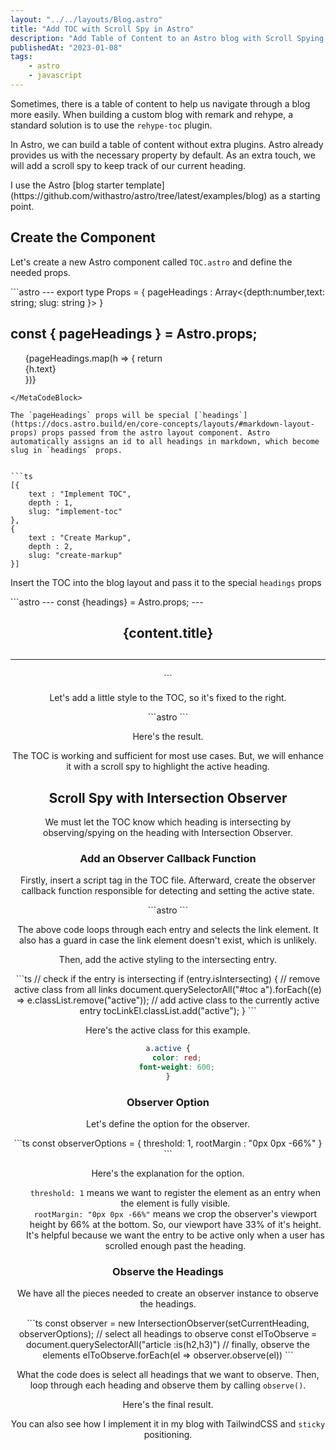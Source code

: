 ```yaml
---
layout: "../../layouts/Blog.astro"
title: "Add TOC with Scroll Spy in Astro"
description: "Add Table of Content to an Astro blog with Scroll Spying in Vanilla JS"
publishedAt: "2023-01-08"
tags:
    - astro
    - javascript
---
```


Sometimes, there is a table of content to help us navigate through a blog more easily. When building a custom blog with remark and rehype, a standard solution is to use the `rehype-toc` plugin. 

In Astro, we can build a table of content without extra plugins. Astro already provides us with the necessary property by default. As an extra touch, we will add a scroll spy to keep track of our current heading.

<Notes>
I use the Astro [blog starter template](https://github.com/withastro/astro/tree/latest/examples/blog) as a starting point.
</Notes>

## Create the Component
Let's create a new Astro component called `TOC.astro` and define the needed props. 

<MetaCodeBlock filename="/components/TOC.astro">
```astro
---
export type Props = {
    pageHeadings : Array<{depth:number,text: string; slug: string }>
}

const { pageHeadings } = Astro.props;
---
<aside id="#toc">
    <ul>{pageHeadings.map(h => {
        return <li> <a href={`#${h.slug}`}>{h.text}</a></li>
    })}</ul>
</aside>

```
</MetaCodeBlock>

The `pageHeadings` props will be special [`headings`](https://docs.astro.build/en/core-concepts/layouts/#markdown-layout-props) props passed from the astro layout component. Astro automatically assigns an id to all headings in markdown, which become slug in `headings` props.


```ts
[{
    text : "Implement TOC",
    depth : 1,
    slug: "implement-toc"
},
{
    text : "Create Markup",
    depth : 2,
    slug: "create-markup"
}]
```

Insert the TOC into the blog layout and pass it to the special `headings` props

<MetaCodeBlock filename="/layout/BlogLayout.astro">
```astro
---
const {headings} = Astro.props;
---
<body>
    <Header />
        <main>
            <article>
            <h1>{content.title}<h1>
            <hr />
            <slot />
            <TOC pageHeadings={headings} />
            </article>
        </main>
    <Footer />
</body>
```
</MetaCodeBlock>

Let's add a little style to the TOC, so it's fixed to the right.

<MetaCodeBlock filename="/components/TOC.astro">
```astro
<style>
    #toc {
        position: fixed;
        top: 0;
        right: 5rem;
    }
    ul {
        list-style: none;
    }
    a {
        text-decoration: none;
    }
</style>
```
</MetaCodeBlock>

Here's the result.

<CldImage publicId="toc-initial" alt="table of content initial markup" width="500px" />

The TOC is working and sufficient for most use cases. But, we will enhance it with a scroll spy to highlight the active heading.

## Scroll Spy with Intersection Observer
We must let the TOC know which heading is intersecting by observing/spying on the heading with Intersection Observer.

### Add an Observer Callback Function
Firstly, insert a script tag in the TOC file. Afterward, create the observer callback function responsible for detecting and setting the active state.

<MetaCodeBlock filename="/components/TOC.astro">
```astro
<script>
const setCurrentHeading : IntersectionObserverCallback = (entries) => {
    // loop to each entries (headings) in the page
    for (let entry of entries) {
    // equivalent to the slug returned from pageHeadings
    const { id } = entry.target;
    // get the TOC link's element for the current entry
    const tocLinkEl = document.querySelector(`#toc a[href='#${id}']`);
    if(!tocLinkEl) return;
    }
}
</script>
```
</MetaCodeBlock>

The above code loops through each entry and selects the link element. It also has a guard in case the link element doesn't exist, which is unlikely.

Then, add the active styling to the intersecting entry.

<MetaCodeBlock filename="/components/TOC.astro">
```ts
// check if the entry is intersecting
if (entry.isIntersecting) {
// remove active class from all links
document.querySelectorAll("#toc a").forEach((e) => e.classList.remove("active"));
// add active class to the currently active entry
tocLinkEl.classList.add("active");
}
```
</MetaCodeBlock>


Here's the active class for this example.
```css
a.active {
    color: red;
    font-weight: 600;
}
```

### Observer Option
Let's define the option for the observer.

<MetaCodeBlock filename="/components/TOC.astro">
```ts
const observerOptions = {
    threshold: 1,
    rootMargin : "0px 0px -66%"
}
```
</MetaCodeBlock>

Here's the explanation for the option.
- `threshold: 1`  means we want to register the element as an entry when the element is fully visible.
- `rootMargin: "0px 0px -66%"` means we crop the observer's viewport height by 66% at the bottom. So, our viewport have 33% of it's height. It's helpful because we want the entry to be active only when a user has scrolled enough past the heading.

### Observe the Headings
We have all the pieces needed to create an observer instance to observe the headings.

<MetaCodeBlock filename="/components/TOC.astro">
```ts
const observer = new IntersectionObserver(setCurrentHeading, observerOptions);
// select all headings to observe
const elToObserve = document.querySelectorAll("article :is(h2,h3)")
// finally, observe the elements
elToObserve.forEach(el => observer.observe(el))
```
</MetaCodeBlock>

What the code does is select all headings that we want to observe. Then, loop through each heading and observe them by calling `observe()`.

Here's the final result.

<CldImage publicId="toc-demo" alt="table of content demo" width="500px" type="gif" />

You can also see how I implement it [in my blog](https://github.com/fazzaamiarso/fazzaamiarso.me-v2/blob/main/src/components/mdx/TOC.astro) with TailwindCSS and `sticky` positioning.